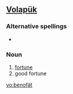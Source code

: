 ==[[Volapük]]==

===Alternative spellings===
*{{l|vo|benofayt}}

===Noun===
{{infl|vo|noun}}

# [[fortune]] 
# good fortune

[[vo:benofät]]